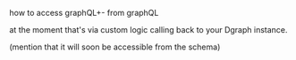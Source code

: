 how to access graphQL+- from graphQL

at the moment that's via custom logic calling back to your Dgraph instance.

(mention that it will soon be accessible from the schema)
